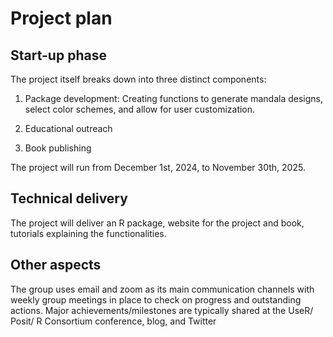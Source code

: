 # Project plan

## Start-up phase
<!--
Covering the planning phase, this section should provide a relatively detailed plan of how work will start on the project. This section is important because projects need to get up and running quickly.


 - [ ] Setting up collaboration platform inc. code for contributors etc.
 - [ ] Licence decisions
 - [ ] Reporting framework
-->

The project itself breaks down into three distinct components:

1. Package development: Creating functions to generate mandala designs, select color schemes, and allow for user customization.

2. Educational outreach

3. Book publishing

The project will run from December 1st, 2024, to November 30th, 2025.

## Technical delivery
<!--
Covering the actual delivery of the project this section should provide at least a high-level the implementation. 

Including target dates is really important as you need to be committed and the ISC need to have a means of tracking delivery
-->

The project will deliver an R package, website for the project and book, tutorials explaining the functionalities.

## Other aspects
<!--
Covering non-technical activities like on-going publicity, paper preparation, discussion groups etc. that might be required to facilitate successful delivery of the project.

 - [ ] Announcement post
 - [ ] Delivery blog post
 - [ ] Twitter
 - [ ] UseR!
 - [ ] ISC meetings
-->

The group uses email and zoom as its main communication channels with weekly group meetings in place to check on progress and outstanding actions. Major achievements/milestones are typically shared at the UseR/ Posit/ R Consortium conference, blog, and Twitter